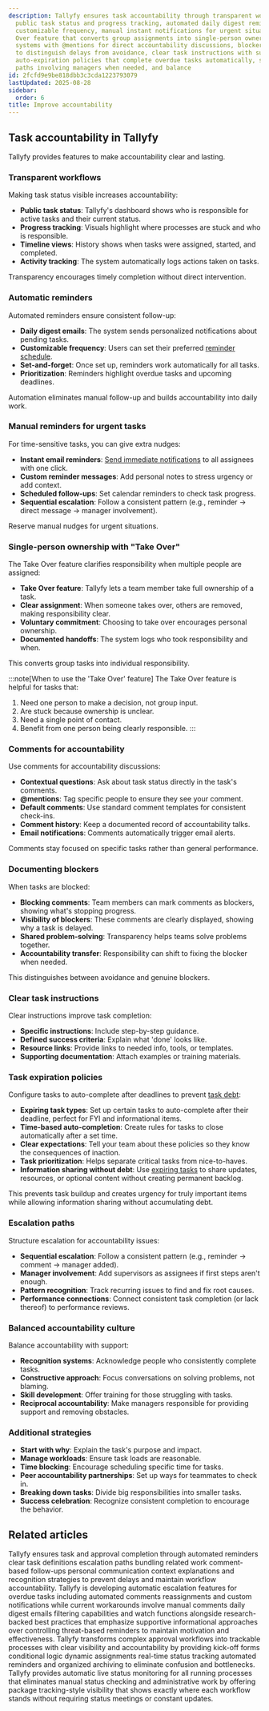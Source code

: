 ```yaml
---
description: Tallyfy ensures task accountability through transparent workflows showing
  public task status and progress tracking, automated daily digest reminders with
  customizable frequency, manual instant notifications for urgent situations, a Take
  Over feature that converts group assignments into single-person ownership, comment
  systems with @mentions for direct accountability discussions, blocker documentation
  to distinguish delays from avoidance, clear task instructions with success criteria,
  auto-expiration policies that complete overdue tasks automatically, structured escalation
  paths involving managers when needed, and balance
id: 2fcfd9e9be818dbb3c3cda1223793079
lastUpdated: 2025-08-28
sidebar:
  order: 6
title: Improve accountability
---
```


## Task accountability in Tallyfy

Tallyfy provides features to make accountability clear and lasting.

### Transparent workflows

Making task status visible increases accountability:

- **Public task status**: Tallyfy's dashboard shows who is responsible for active tasks and their current status.
- **Progress tracking**: Visuals highlight where processes are stuck and who is responsible.
- **Timeline views**: History shows when tasks were assigned, started, and completed.
- **Activity tracking**: The system automatically logs actions taken on tasks.

Transparency encourages timely completion without direct intervention.


### Automatic reminders

Automated reminders ensure consistent follow-up:

- **Daily digest emails**: The system sends personalized notifications about pending tasks.
- **Customizable frequency**: Users can set their preferred [reminder schedule](/products/pro/settings/personal-settings/how-can-i-manage-email-notifications-in-tallyfy/).
- **Set-and-forget**: Once set up, reminders work automatically for all tasks.
- **Prioritization**: Reminders highlight overdue tasks and upcoming deadlines.

Automation eliminates manual follow-up and builds accountability into daily work.

### Manual reminders for urgent tasks

For time-sensitive tasks, you can give extra nudges:

- **Instant email reminders**: [Send immediate notifications](/products/pro/tracking-and-tasks/tasks/how-can-i-send-email-reminders-in-tallyfy/) to all assignees with one click.
- **Custom reminder messages**: Add personal notes to stress urgency or add context.
- **Scheduled follow-ups**: Set calendar reminders to check task progress.
- **Sequential escalation**: Follow a consistent pattern (e.g., reminder -> direct message -> manager involvement).

Reserve manual nudges for urgent situations.

### Single-person ownership with "Take Over"

The Take Over feature clarifies responsibility when multiple people are assigned:

- **Take Over feature**: Tallyfy lets a team member take full ownership of a task.
- **Clear assignment**: When someone takes over, others are removed, making responsibility clear.
- **Voluntary commitment**: Choosing to take over encourages personal ownership.
- **Documented handoffs**: The system logs who took responsibility and when.

This converts group tasks into individual responsibility.

:::note[When to use the 'Take Over' feature]
The Take Over feature is helpful for tasks that:
1. Need one person to make a decision, not group input.
2. Are stuck because ownership is unclear.
3. Need a single point of contact.
4. Benefit from one person being clearly responsible.
:::

### Comments for accountability

Use comments for accountability discussions:

- **Contextual questions**: Ask about task status directly in the task's comments.
- **@mentions**: Tag specific people to ensure they see your comment.
- **Default comments**: Use standard comment templates for consistent check-ins.
- **Comment history**: Keep a documented record of accountability talks.
- **Email notifications**: Comments automatically trigger email alerts.

Comments stay focused on specific tasks rather than general performance.

### Documenting blockers

When tasks are blocked:

- **Blocking comments**: Team members can mark comments as blockers, showing what's stopping progress.
- **Visibility of blockers**: These comments are clearly displayed, showing why a task is delayed.
- **Shared problem-solving**: Transparency helps teams solve problems together.
- **Accountability transfer**: Responsibility can shift to fixing the blocker when needed.

This distinguishes between avoidance and genuine blockers.

### Clear task instructions

Clear instructions improve task completion:

- **Specific instructions**: Include step-by-step guidance.
- **Defined success criteria**: Explain what 'done' looks like.
- **Resource links**: Provide links to needed info, tools, or templates.
- **Supporting documentation**: Attach examples or training materials.



### Task expiration policies

Configure tasks to auto-complete after deadlines to prevent [task debt](/products/pro/tutorials/how-to/how-to-avoid-task-debt/):

- **Expiring task types**: Set up certain tasks to auto-complete after their deadline, perfect for FYI and informational items.
- **Time-based auto-completion**: Create rules for tasks to close automatically after a set time.
- **Clear expectations**: Tell your team about these policies so they know the consequences of inaction.
- **Task prioritization**: Helps separate critical tasks from nice-to-haves.
- **Information sharing without debt**: Use [expiring tasks](/products/pro/tracking-and-tasks/tasks/what-types-of-tasks-can-i-create-with-tallyfy/) to share updates, resources, or optional content without creating permanent backlog.

This prevents task buildup and creates urgency for truly important items while allowing information sharing without accumulating debt.

### Escalation paths

Structure escalation for accountability issues:

- **Sequential escalation**: Follow a consistent pattern (e.g., reminder -> comment -> manager added).
- **Manager involvement**: Add supervisors as assignees if first steps aren't enough.
- **Pattern recognition**: Track recurring issues to find and fix root causes.
- **Performance connections**: Connect consistent task completion (or lack thereof) to performance reviews.


### Balanced accountability culture

Balance accountability with support:

- **Recognition systems**: Acknowledge people who consistently complete tasks.
- **Constructive approach**: Focus conversations on solving problems, not blaming.
- **Skill development**: Offer training for those struggling with tasks.
- **Reciprocal accountability**: Make managers responsible for providing support and removing obstacles.


### Additional strategies

- **Start with why**: Explain the task's purpose and impact.
- **Manage workloads**: Ensure task loads are reasonable.
- **Time blocking**: Encourage scheduling specific time for tasks.
- **Peer accountability partnerships**: Set up ways for teammates to check in.
- **Breaking down tasks**: Divide big responsibilities into smaller tasks.
- **Success celebration**: Recognize consistent completion to encourage the behavior.



## Related articles
<CardGrid>
<LinkTitleCard header="<b>How To > Ensure task completion</b>" href="/products/pro/tutorials/how-to/ensure-task-completion/" > Tallyfy ensures task and approval completion through automated reminders clear task definitions escalation paths bundling related work comment-based follow-ups personal communication context explanations and recognition strategies to prevent delays and maintain workflow accountability. </LinkTitleCard>
<LinkTitleCard header="<b>Tasks > Escalating overdue tasks</b>" href="/products/pro/tracking-and-tasks/tasks/task-escalation-for-overdue-items/" > Tallyfy is developing automatic escalation features for overdue tasks including automated comments reassignments and custom notifications while current workarounds involve manual comments daily digest emails filtering capabilities and watch functions alongside research-backed best practices that emphasize supportive informational approaches over controlling threat-based reminders to maintain motivation and effectiveness. </LinkTitleCard>
<LinkTitleCard header="<b>How To > Complex approval workflows</b>" href="/products/pro/tutorials/how-to/track-and-run-complex-approval-workflows/" > Tallyfy transforms complex approval workflows into trackable processes with clear visibility and accountability by providing kick-off forms conditional logic dynamic assignments real-time status tracking automated reminders and organized archiving to eliminate confusion and bottlenecks. </LinkTitleCard>
<LinkTitleCard header="<b>Features > Real time status</b>" href="/products/pro/tutorials/features/real-time-status/" > Tallyfy provides automatic live status monitoring for all running processes that eliminates manual status checking and administrative work by offering package tracking-style visibility that shows exactly where each workflow stands without requiring status meetings or constant updates. </LinkTitleCard>
</CardGrid>